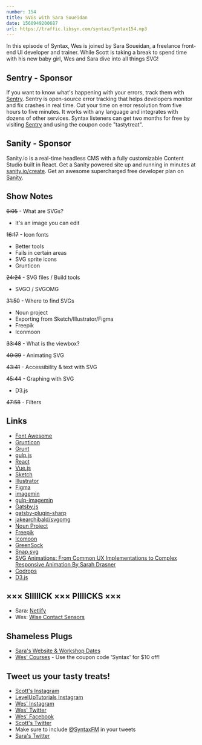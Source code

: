```yaml
---
number: 154
title: SVGs with Sara Soueidan
date: 1560949200687
url: https://traffic.libsyn.com/syntax/Syntax154.mp3
---
```


In this episode of Syntax, Wes is joined by Sara Soueidan, a freelance front-end UI developer and trainer. While Scott is taking a break to spend time with his new baby girl, Wes and Sara dive into all things SVG!  

## Sentry - Sponsor

If you want to know what's happening with your errors, track them with [Sentry](https://sentry.io/). Sentry is open-source error tracking that helps developers monitor and fix crashes in real time. Cut your time on error resolution from five hours to five minutes. It works with any language and integrates with dozens of other services. Syntax listeners can get two months for free by visiting [Sentry](https://sentry.io/) and using the coupon code "tastytreat".

## Sanity - Sponsor

Sanity.io is a real-time headless CMS with a fully customizable Content Studio built in React. Get a Sanity powered site up and running in minutes at [sanity.io/create](https://www.sanity.io/create). Get an awesome supercharged free developer plan on [Sanity](https://www.sanity.io/syntax).

## Show Notes

~~6:05~~ - What are SVGs?

* It's an image you can edit

~~16:17~~ - Icon fonts

* Better tools
* Fails in certain areas 
* SVG sprite icons 
* Grunticon

~~24:24~~ - SVG files / Build tools

* SVGO / SVGOMG

~~31:50~~ - Where to find SVGs

* Noun project
* Exporting from Sketch/Illustrator/Figma
* Freepik
* Iconmoon

~~33:48~~ - What is the viewbox? 

~~40:39~~ - Animating SVG

~~43:41~~ - Accessibility & text with SVG

~~45:44~~ - Graphing with SVG

* D3.js

~~47:58~~ - Filters

## Links
* [Font Awesome](https://fontawesome.com/)
* [Grunticon](http://www.grunticon.com/)
* [Grunt](https://gruntjs.com/)
* [gulp.js](https://gulpjs.com/)
* [React](https://reactjs.org/)
* [Vue.js](https://vuejs.org/index.html)
* [Sketch](https://www.sketch.com/)
* [Illustrator](https://www.adobe.com/products/illustrator.html)
* [Figma](https://www.figma.com/)
* [imagemin](https://github.com/imagemin/imagemin)
* [gulp-imagemin](https://www.npmjs.com/package/gulp-imagemin)
* [Gatsby.js](https://www.gatsbyjs.org/)
* [gatsby-plugin-sharp](https://www.gatsbyjs.org/packages/gatsby-plugin-sharp/)
* [jakearchibald/svgomg](https://github.com/jakearchibald/svgomg)
* [Noun Project](https://thenounproject.com/)
* [Freepik](https://www.freepik.com/)
* [Icomoon](https://icomoon.io/)
* [GreenSock](https://greensock.com/)
* [Snap.svg](http://snapsvg.io/)
* [SVG Animations: From Common UX Implementations to Complex Responsive Animation By Sarah Drasner](https://www.amazon.com/SVG-Animations-Implementations-Responsive-Animation-ebook/dp/B06XPVW2PP)
* [Codrops](https://tympanus.net/codrops/)
* [D3.js](https://d3js.org/)

## ××× SIIIIICK ××× PIIIICKS ×××
* Sara: [Netlify](https://www.netlify.com/)
* Wes: [Wise Contact Sensors](https://wisehomesolutions.com/products/door-window-sensor/)

## Shameless Plugs
* [Sara's Website & Workshop Dates](https://www.sarasoueidan.com/)
* [Wes' Courses](https://wesbos.com/courses) - Use the coupon code 'Syntax' for $10 off!

## Tweet us your tasty treats!
* [Scott's Instagram](https://www.instagram.com/stolinski/)
* [LevelUpTutorials Instagram](https://www.instagram.com/LevelUpTutorials/)
* [Wes' Instagram](https://www.instagram.com/wesbos/)
* [Wes' Twitter](https://twitter.com/wesbos)
* [Wes' Facebook](https://www.facebook.com/wesbos.developer)
* [Scott's Twitter](https://twitter.com/stolinski)
* Make sure to include [@SyntaxFM](https://twitter.com/SyntaxFM) in your tweets
* [Sara's Twitter](https://twitter.com/SaraSoueidan)